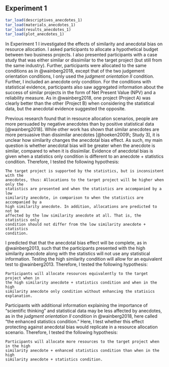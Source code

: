 ## Experiment 1 {#anecdotes-1}

```r
tar_load(descriptives_anecdotes_1)
tar_load(materials_anecdotes_1)
tar_load(results_anecdotes_1)
tar_load(plot_anecdotes_1)
```

In Experiment 1 I investigated the effects of similarity and anecdotal bias on
resource allocation. I asked participants to allocate a hypothetical budget
between two business projects. I also presented participants with a case study
that was either similar or dissimilar to the target project (but still from the
same industry). Further, participants were allocated to the same conditions as
in @wainberg2018, except that of the two judgement orientation conditions, I
only used the *judgment orientation II* condition. Further, I included an
anecdote only condition. For the conditions with statistical evidence,
participants also saw aggregated information about the success of similar
projects in the form of Net Present Value (NPV) and a reliability measure. As in
@wainberg2018, one project (Project A) was clearly better than the other
(Project B) when considering the statistical data, but the anecdotal evidence
suggested the opposite.

Previous research found that in resource allocation scenarios, people are more
persuaded by negative anecdotes than by positive statistical data
[@wainberg2018]. While other work has shown that similar anecdotes are more
persuasive than dissimilar anecdotes [@hoeken2009\; Study 3], it is unclear how
similarity changes the anecdotal bias effect. As such, my main question is
whether anecdotal bias will be greater when the anecdote is similar, compared to
when it is dissimilar. Evidence of anecdotal bias is given when a statistics
only condition is different to an anecdote + statistics condition. Therefore, I
tested the following hypothesis:

``` hypothesis
The target project is supported by the statistics, but is inconsistent with the
anecdotes, thus: Allocations to the target project will be higher when only the
statistics are presented and when the statistics are accompanied by a low
similarity anecdote, in comparison to when the statistics are accompanied by a
high similarity anecdote. In addition, allocations are predicted to not be
affected by the low similarity anecdote at all. That is, the statistics only
condition should not differ from the low similarity anecdote + statistics
condition.
```

I predicted that that the anecdotal bias effect will be complete, as in
@wainberg2013, such that the participants presented with the high similarity
anecdote along with the statistics will not use any statistical information.
Testing the high similarity condition will allow for an equivalent test to
@wainberg2013. Therefore, I tested the following hypothesis:

``` hypothesis
Participants will allocate resources equivalently to the target project when in
the high similarity anecdote + statistics condition and when in the high
similarity anecdote only condition without enhancing the statisics explanation.
```

Participants with additional information explaining the importance of
"scientific thinking" and statistical data may be less affected by anecdotes, as
in the *judgment orientation II* condition in @wainberg2018, here called “the
enhanced statistics condition.” Here, I test whether this effect protecting
against anecdotal bias would replicate in a resource allocation scenario.
Therefore, I tested the following hypothesis:

``` hypothesis
Participants will allocate more resources to the target project when in the high
similarity anecdote + enhanced statistics condition than when in the high
similarity anecdote + statistics condition.
```



